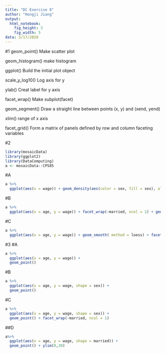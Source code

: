 ```yaml
---
title: "DC Exercise 8"
author: "Hongji Jiang"
output:
  html_notebook:
    fig_height: 3
    fig_width: 5
data: 3/17/2020
---
```



#1
geom_point()
Make scatter plot

geom_histogram()
make histogram

ggplot()
Build the initial plot object

scale_y_log10()
Log axis for y

ylab()
Creat label for y axis

facet_wrap()
Make subplot(facet)

geom_segment()
Draw a straight line between points (x, y) and (xend, yend)

xlim()
range of x axis	


facet_grid()
Form a matrix of panels defined by row and column faceting variables


#2
```r
library(mosaicData)
library(ggplot2)
library(DataComputing)
a <- mosaicData::CPS85
```

#A
```r
a %>%
  ggplot(aes(x = wage)) + geom_density(aes(color = sex, fill = sex), alpha = 0.3) + facet_wrap( ~ married) 
```

#B
```r
a %>%
  ggplot(aes(x = age, y = wage)) + facet_wrap(~married, ncol = 1) + geom_smooth( method = loess) + aes(color = sex)

```

#C
```r
a %>%
  ggplot(aes(x = age, y = wage)) + geom_smooth( method = loess) + facet_wrap(~sector, ncol = 3) + aes(color = sex) + xlim(10, 70) + ylim(0,25)

```



#3
#A
```r
a %>%
  ggplot(aes(x = age, y = wage)) +
  geom_point()
```
#B
```r
a %>%
  ggplot(aes(x = age, y = wage, shape = sex)) +
  geom_point()
```
#C
```r
a %>%
  ggplot(aes(x = age, y = wage, shape = sex)) +
  geom_point() + facet_wrap(~married, ncol = 1)
```
##D
```r
a%>%
  ggplot(aes(x = age, y = wage, shape = married)) +
  geom_point() + ylim(0,30)
```


















